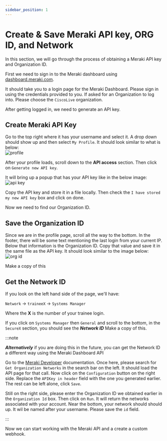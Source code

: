 ```yaml
---
sidebar_position: 1
---
```


# Create & Save Meraki API key, ORG ID, and Network

In this section, we will go through the process of obtaining a Meraki API key and Organization ID.

First we need to sign in to the Meraki dashboard using [dashboard.meraki.com](https://dashboard.meraki.com).

It should take you to a login page for the Meraki Dashboard. Please sign in using the credentials provided to you. If asked for an Organization to log into. Please choose the `CiscoLive` organization.

After getting logged in, we need to generate an API key.

## Create Meraki API Key

Go to the top right where it has your username and select it. A drop down should show up and then select `My Profile`. It should look similar to what is below:  
![profile](../img/meraki/select-profile.png)

After your profile loads, scroll down to the **API access** section. Then click on `Generate new API key`.

It will bring up a popup that has your API key like in the below image:  
![api key](../img/meraki/generate-api-key.png)

Copy the API key and store it in a file locally. Then check the `I have stored my new API key` box and click on done.

Now we need to find our Organization ID.

## Save the Organization ID

Since we are in the profile page, scroll all the way to the bottom. In the footer, there will be some text mentioning the last login from your current IP. Below that information is the Organization ID. Copy that value and save it in the same file as the API key. It should look similar to the image below:  
![org id](../img/meraki/ord-id.png)

Make a copy of this

## Get the Network ID

If you look on the left hand side of the page, we'll have:

`Network` -> `traineeX` -> `Systems Manager`

Where the **X** is the number of your trainee login.

If you click on `Systems Manager` then `General` and scroll to the bottom, in the `SecureX` section, you should see the **_Network ID_** Make a copy of this.

:::note

**_Alternatively_** if you are doing this in the future, you can get the Network ID a different way using the Meraki Dashboard API

Go to the [Meraki Developer](https://developer.cisco.com/meraki/api-latest/) documentation. Once here, please search for `Get Organization Networks` in the search bar on the left. It should load the API page for that call. Now click on the `Configuration` button on the right side. Replace the `APIKey in header` field with the one you generated earlier. The rest can be left alone, click `Save`.

Still on the right side, please enter the Organization ID we obtained earlier in the `Organization Id` box. Then click on `Run`. It will return the networks associated with your account. Near the bottom, your network should should up. It wil be named after your username. Please save the `id` field.

:::

Now we can start working with the Meraki API and a create a custom webhook.
